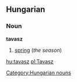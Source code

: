 ==Hungarian==
===Noun===
'''tavasz'''

# [[spring]] (''the season'')

[[hu:tavasz]]
[[pl:Tavasz]]
[[Category:Hungarian nouns]]